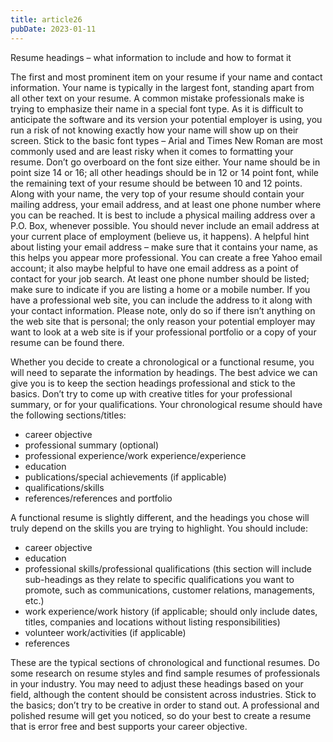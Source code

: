 ```yaml
---
title: article26
pubDate: 2023-01-11
---
```


Resume headings – what information to include and how to format it

The first and most prominent item on your resume if your name and contact information. Your name is typically in the largest font, standing apart from all other text on your resume. A common mistake professionals make is trying to emphasize their name in a special font type. As it is difficult to anticipate the software and its version your potential employer is using, you run a risk of not knowing exactly how your name will show up on their screen. Stick to the basic font types – Arial and Times New Roman are most commonly used and are least risky when it comes to formatting your resume. Don’t go overboard on the font size either. Your name should be in point size 14 or 16; all other headings should be in 12 or 14 point font, while the remaining text of your resume should be between 10 and 12 points. Along with your name, the very top of your resume should contain your mailing address, your email address, and at least one phone number where you can be reached. It is best to include a physical mailing address over a P.O. Box, whenever possible. You should never include an email address at your current place of employment (believe us, it happens). A helpful hint about listing your email address – make sure that it contains your name, as this helps you appear more professional. You can create a free Yahoo email account; it also maybe helpful to have one email address as a point of contact for your job search. At least one phone number should be listed; make sure to indicate if you are listing a home or a mobile number. If you have a professional web site, you can include the address to it along with your contact information. Please note, only do so if there isn’t anything on the web site that is personal; the only reason your potential employer may want to look at a web site is if your professional portfolio or a copy of your resume can be found there. 

Whether you decide to create a chronological or a functional resume, you will need to separate the information by headings. The best advice we can give you is to keep the section headings professional and stick to the basics. Don’t try to come up with creative titles for your professional summary, or for your qualifications. Your chronological resume should have the following sections/titles:
-	career objective
-	professional summary (optional)
-	professional experience/work experience/experience
-	education
-	publications/special achievements (if applicable)
-	qualifications/skills
-	references/references and portfolio

A functional resume is slightly different, and the headings you chose will truly depend on the skills you are trying to highlight. You should include:
-	career objective
-	education
-	professional skills/professional qualifications (this section will include sub-headings as they relate to specific qualifications you want to promote, such as communications, customer relations, managements, etc.)
-	work experience/work history (if applicable; should only include dates, titles, companies and locations without listing responsibilities)
-	volunteer work/activities (if applicable)
-	references

These are the typical sections of chronological and functional resumes. Do some research on resume styles and find sample resumes of professionals in your industry. You may need to adjust these headings based on your field, although the content should be consistent across industries. Stick to the basics; don’t try to be creative in order to stand out. A professional and polished resume will get you noticed, so do your best to create a resume that is error free and best supports your career objective.